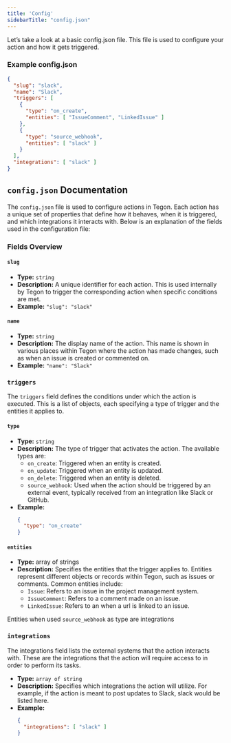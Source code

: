```yaml
---
title: 'Config'
sidebarTitle: "config.json"
---
```


Let’s take a look at a basic config.json file. This file is used to configure your action and how it gets triggered.

### Example config.json

```json
{
  "slug": "slack",
  "name": "Slack",
  "triggers": [
    {
      "type": "on_create",
      "entities": [ "IssueComment", "LinkedIssue" ]
    },
    {
      "type": "source_webhook",
      "entities": [ "slack" ]
    }
  ],
  "integrations": [ "slack" ]
}
```


## `config.json` Documentation

The `config.json` file is used to configure actions in Tegon. Each action has a unique set of properties that define how it behaves, when it is triggered, and which integrations it interacts with. Below is an explanation of the fields used in the configuration file:

### Fields Overview

#### `slug`
- **Type:** `string`
- **Description:** A unique identifier for each action. This is used internally by Tegon to trigger the corresponding action when specific conditions are met.
- **Example:** `"slug": "slack"`

#### `name`
- **Type:** `string`
- **Description:** The display name of the action. This name is shown in various places within Tegon where the action has made changes, such as when an issue is created or commented on.
- **Example:** `"name": "Slack"`

### `triggers`

The `triggers` field defines the conditions under which the action is executed. This is a list of objects, each specifying a type of trigger and the entities it applies to.

#### `type`
- **Type:** `string`
- **Description:** The type of trigger that activates the action. The available types are:
  - `on_create`: Triggered when an entity is created.
  - `on_update`: Triggered when an entity is updated.
  - `on_delete`: Triggered when an entity is deleted.
  - `source_webhook`: Used when the action should be triggered by an external event, typically received from an integration like Slack or GitHub.
- **Example:**
  ```json
  {
    "type": "on_create"
  }

#### `entities`
- **Type:** array of strings
- **Description:** Specifies the entities that the trigger applies to. Entities represent different objects or records within Tegon, such as issues or comments. Common entities include:
  - `Issue`: Refers to an issue in the project management system.
  - `IssueComment`: Refers to a comment made on an issue.
  - `LinkedIssue`: Refers to an when a url is linked to an issue.

Entities when used `source_webhook` as type are integrations

### `integrations`

The integrations field lists the external systems that the action interacts with. These are the integrations that the action will require access to in order to perform its tasks.
- **Type:** `array of string`
- **Description:** Specifies which integrations the action will utilize. For example, if the action is meant to post updates to Slack, slack would be listed here.
- **Example:**
  ```json
  {
    "integrations": [ "slack" ]
  }